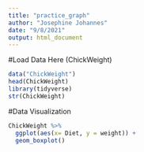 ```yaml
---
title: "practice_graph"
author: "Josephine Johannes"
date: "9/8/2021"
output: html_document
---
```

#Load Data Here (ChickWeight)
```r
data("ChickWeight")
head(ChickWeight)
library(tidyverse)
str(ChickWeight)
```

#Data Visualization
```r
ChickWeight %>%
  ggplot(aes(x= Diet, y = weight)) +
  geom_boxplot()
```
